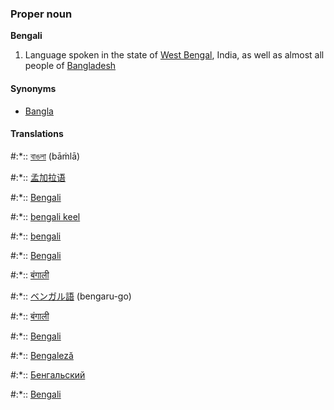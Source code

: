 ===Proper noun===
'''Bengali'''

# Language spoken in the state of [[West Bengal]], India, as well as almost all people of [[Bangladesh]]

====Synonyms====
*[[Bangla]]

====Translations====
#:*:{{bn}}: [[বাঙলা]] (bāṁlā)
#:*:{{ch}}: [[孟加拉语]]
#:*:{{en}}: [[Bengali]]
#:*:{{et}}: [[bengali keel]]
#:*:{{fi}}: [[bengali]]
#:*:{{fr}}: [[Bengali]]
#:*:{{hi}}: [[बंगाली]]
#:*:{{ja}}: [[ベンガル語]] (bengaru-go)
#:*:{{ne}}: [[बंगाली]]
#:*:{{pt}}: [[Bengali]]
#:*:{{ro}}: [[Bengaleză]]
#:*:{{ru}}: [[Бенгальский]]
#:*:{{wa}}: [[Bengali]]